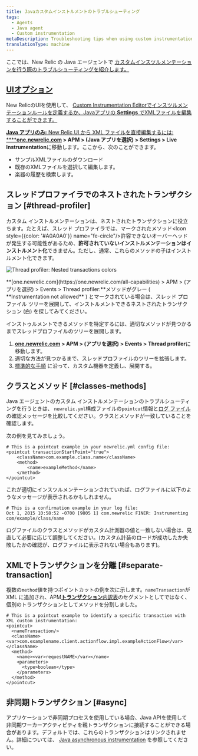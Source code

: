 ```yaml
---
title: Javaカスタムインストルメントのトラブルシューティング
tags:
  - Agents
  - Java agent
  - Custom instrumentation
metaDescription: Troubleshooting tips when using custom instrumentation with your New Relic Java agent.
translationType: machine
---
```



ここでは、New Relic の Java エージェントで [カスタムインスツルメンテーションを行う際のトラブルシューティングを紹介します。](/docs/agents/java-agent/custom-instrumentation/java-custom-instrumentation)

## [UIオプション](/docs/agents/java-agent/custom-instrumentation/java-custom-instrumentation)

[](/docs/agents/java-agent/custom-instrumentation/java-custom-instrumentation)New RelicのUIを使用して、 [Custom Instrumentation Editorでインスツルメンテーションルールを定義するか、Javaアプリの **Settings** でXMLファイルを編集することができます。](/docs/agents/java-agent/custom-instrumentation/custom-instrumentation-editor-quickly-customize-your-java-instrumentation)

[](/docs/agents/java-agent/custom-instrumentation/custom-instrumentation-editor-quickly-customize-your-java-instrumentation)

[**Java アプリのみ:** New Relic UI から XML ファイルを直接編集するには: ****](/docs/agents/java-agent/custom-instrumentation/custom-instrumentation-editor-quickly-customize-your-java-instrumentation)**[one.newrelic.com](https://one.newrelic.com/all-capabilities) > APM > (Java アプリを選択) > Settings > Live Instrumentation**に移動します。ここから、次のことができます。

* サンプルXMLファイルのダウンロード
* 既存のXMLファイルを選択して編集します。
* 楽器の履歴を検索します。

## スレッドプロファイラでのネストされたトランザクション [#thread-profiler]

カスタム インストルメンテーションは、ネストされたトランザクションに役立ちます。たとえば、スレッド プロファイラでは、マークされたメソッド<Icon style={{color: '#A0A0A0'}} name="fe-circle"/>許容できないオーバーヘッドが発生する可能性があるため、**許可されていないインストルメンテーションはインストルメント化**できません。ただし、通常、これらのメソッドの子はインストルメント化できます。

<img
  title="Thread profiler: Nested transactions colors"
  alt="Thread profiler: Nested transactions colors"
  src={cropJavaCustomInstColors}
/>

<figcaption>
  **[one.newrelic.com](https://one.newrelic.com/all-capabilities) > APM > (アプリを選択) > Events > Thread profiler:**メソッドがグレー ( **Instrumentation not allowed** ) とマークされている場合は、スレッド プロファイル ツリーを展開して、インストルメントできるネストされたトランザクション (白) を探してみてください。
</figcaption>

インストゥルメントできるメソッドを特定するには、適切なメソッドが見つかるまでスレッドプロファイルのツリーを展開します。

1. **[one.newrelic.com](https://one.newrelic.com/all-capabilities) > APM > (アプリを選択) > Events > Thread profiler**に移動します。
2. 適切な方法が見つかるまで、スレッドプロファイルのツリーを拡張します。
3. [標準的な手順](/docs/agents/java-agent/custom-instrumentation/custom-instrumentation-editor-quickly-customize-your-java-instrumentation) に沿って、カスタム機器を定義し、展開する。

## クラスとメソッド [#classes-methods]

Java エージェントのカスタム インストルメンテーションのトラブルシューティングを行うときは、 `newrelic.yml`構成ファイルの`pointcut`情報と[ログ ファイル](/docs/agents/java-agent/troubleshooting/generating-logs-troubleshooting-java)の確認メッセージを比較してください。クラスとメソッドが一致していることを確認します。

次の例を見てみましょう。

```
# This is a pointcut example in your newrelic.yml config file:
<pointcut transactionStartPoint="true">
    <className>com.example.class.name</className>
    <method>
        <name>exampleMethod</name>
    </method>
</pointcut>
```

これが適切にインスツルメンテーションされていれば、ログファイルに以下のようなメッセージが表示されるかもしれません。

```
# This is a confirmation example in your log file:
Oct 1, 2015 10:58:52 -0700 [9805 1] com.newrelic FINER: Instrumenting com/example/class/name
```

ログファイルのクラスとメソッドがカスタム計測器の値と一致しない場合は、見直して必要に応じて調整してください。(カスタム計装のロードが成功したか失敗したかの確認が、ログファイルに表示されない場合もあります)。

## XMLでトランザクションを分離 [#separate-transaction]

複数の`method`値を持つポイントカットの例を次に示します。`nameTransaction`が XML に追加され、APM[**トランザクション**内訳表](/docs/apm/applications-menu/monitoring/transactions-page)のセグメントとしてではなく、個別のトランザクションとしてメソッドを分割しました。

```
# This is a pointcut example to identify a specific transaction with XML custom instrumentation:
<pointcut>
  <nameTransaction/>
  <className><var>com.examplename.client.actionflow.impl.exampleActionFlow</var></className>
  <method>
    <name><var>requestNAME</var></name>
    <parameters>
      <type>boolean</type>
    </parameters>
  </method>
</pointcut>
```

## 非同期トランザクション [#async]

アプリケーションで非同期プロセスを使用している場合、Java APIを使用して非同期ワーカーアクティビティを親トランザクションに接続することができる場合があります。デフォルトでは、これらのトランザクションはリンクされません。詳細については、 [Java asynchronous instrumentation](/docs/agents/java-agent/async-instrumentation/introduction-java-async-instrumentation) を参照してください。
